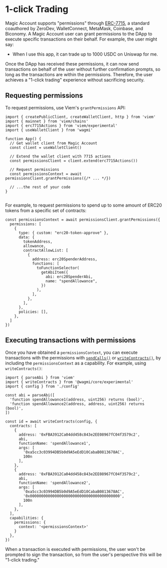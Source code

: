 # 1-click Trading

Magic Account supports "permissions" through [ERC-7715](/sdk/knowledge-base/permissions), a standard coauthored by ZeroDev, WalletConnect, MetaMask, Coinbase, and Biconomy.  A Magic Account user can grant permissions to the DApp to execute specific transactions on their behalf.  For example, the user might say:

- When I use this app, it can trade up to 1000 USDC on Uniswap for me.

Once the DApp has received these permissions, it can now send transactions on behalf of the user without further confirmation prompts, so long as the transactions are within the permissions. Therefore, the user achieves a "1-click trading" experience without sacrificing security.

## Requesting permissions

To request permissions, use Viem's `grantPermissions` API:

```tsx
import { createPublicClient, createWalletClient, http } from 'viem'
import { mainnet } from 'viem/chains'
import { erc7715Actions } from 'viem/experimental'
import { useWalletClient } from 'wagmi'

function App() {
  // Get wallet client from Magic Account
  const client = useWalletClient()

  // Extend the wallet client with 7715 actions
  const permissionsClient = client.extend(erc7715Actions()) 
  
  // Request permissions
  const permissionsContext = await permissionsClient.grantPermissions({/* ... */})

  // ...the rest of your code
}
 
```

For example, to request permissions to spend up to some amount of ERC20 tokens from a specific set of contracts:

```tsx
const permissionsContext = await permissionsClient.grantPermissions({ 
  permissions: [
    {
      type: { custom: "erc20-token-approve" },
      data: {
        tokenAddress,
        allowance,
        contractAllowList: [
          {
            address: erc20SpenderAddress,
            functions: [
              toFunctionSelector(
                getAbiItem({
                  abi: erc20SpenderAbi,
                  name: "spendAllowance",
                })
              ),
            ],
          },
        ],
      },
      policies: [],
    },
  ]
})
```

## Executing transactions with permissions

Once you have obtained a `permissionsContext`, you can execute transactions with the permissions with [`sendCalls()`](https://wagmi.sh/react/api/hooks/useSendCalls) or [`writeContracts()`](https://wagmi.sh/react/api/hooks/useWriteContracts), by including the `permissionsContext` as a capability.  For example, using `writeContracts()`:


```tsx
import { parseAbi } from 'viem'
import { writeContracts } from '@wagmi/core/experimental'
import { config } from './config'

const abi = parseAbi([
  'function spendAllowance1(address, uint256) returns (bool)',
  'function spendAllowance2(address, address, uint256) returns (bool)',
])

const id = await writeContracts(config, {
  contracts: [
    {
      address: '0xFBA3912Ca04dd458c843e2EE08967fC04f3579c2',
      abi,
      functionName: 'spendAllowance1',
      args: [
        '0xa5cc3c03994DB5b0d9A5eEdD10CabaB0813678AC', 
        100n
      ],
    },
    {
      address: '0xFBA3912Ca04dd458c843e2EE08967fC04f3579c2',
      abi,
      functionName: 'spendAllowance2',
      args: [
        '0xa5cc3c03994DB5b0d9A5eEdD10CabaB0813678AC',
        '0x0000000000000000000000000000000000000000',
        100n
      ],
    },
  ],
  capabilities: { 
    permissions: { 
      context: '<permissionsContext>'
    } 
  },
})
```

When a transaction is executed with permissions, the user won't be prompted to sign the transaction, so from the user's perspective this will be "1-click trading."